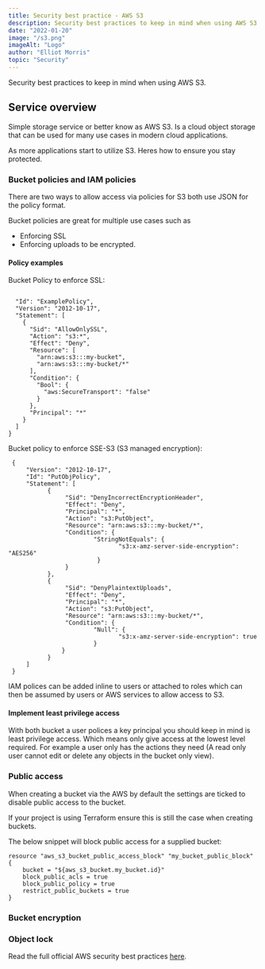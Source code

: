 ```yaml
---
title: Security best practice - AWS S3
description: Security best practices to keep in mind when using AWS S3.
date: "2022-01-20"
image: "/s3.png"
imageAlt: "Logo"
author: "Elliot Morris"
topic: "Security"
---
```


Security best practices to keep in mind when using AWS S3.

## Service overview

Simple storage service or better know as AWS S3. Is a cloud object storage that can be used for many use cases in modern cloud applications.

As more applications start to utilize S3. Heres how to ensure you stay protected.

### Bucket policies and IAM policies

There are two ways to allow access via policies for S3 both use JSON for the policy format.

Bucket policies are great for multiple use cases such as

- Enforcing SSL
- Enforcing uploads to be encrypted.

#### Policy examples

Bucket Policy to enforce SSL:

```

  "Id": "ExamplePolicy",
  "Version": "2012-10-17",
  "Statement": [
    {
      "Sid": "AllowOnlySSL",
      "Action": "s3:*",
      "Effect": "Deny",
      "Resource": [
        "arn:aws:s3:::my-bucket",
        "arn:aws:s3:::my-bucket/*"
      ],
      "Condition": {
        "Bool": {
          "aws:SecureTransport": "false"
        }
      },
      "Principal": "*"
    }
  ]
}
```

Bucket policy to enforce SSE-S3 (S3 managed encryption):

```
 {
     "Version": "2012-10-17",
     "Id": "PutObjPolicy",
     "Statement": [
           {
                "Sid": "DenyIncorrectEncryptionHeader",
                "Effect": "Deny",
                "Principal": "*",
                "Action": "s3:PutObject",
                "Resource": "arn:aws:s3:::my-bucket/*",
                "Condition": {
                        "StringNotEquals": {
                               "s3:x-amz-server-side-encryption": "AES256"
                         }
                }
           },
           {
                "Sid": "DenyPlaintextUploads",
                "Effect": "Deny",
                "Principal": "*",
                "Action": "s3:PutObject",
                "Resource": "arn:aws:s3:::my-bucket/*",
                "Condition": {
                        "Null": {
                               "s3:x-amz-server-side-encryption": true
                        }
               }
           }
     ]
 }
```

IAM polices can be added inline to users or attached to roles which can then be assumed by users or AWS services to allow access to S3.

#### Implement least privilege access

With both bucket a user polices a key principal you should keep in mind is least privilege access.
Which means only give access at the lowest level required.
For example a user only has the actions they need (A read only user cannot edit or delete any objects in the bucket only view).

### Public access

When creating a bucket via the AWS by default the settings are ticked to disable public access to the bucket.

If your project is using Terraform ensure this is still the case when creating buckets.

The below snippet will block public access for a supplied bucket:

```
resource "aws_s3_bucket_public_access_block" "my_bucket_public_block" {
    bucket = "${aws_s3_bucket.my_bucket.id}"
    block_public_acls = true
    block_public_policy = true
    restrict_public_buckets = true
}
```

### Bucket encryption

### Object lock

Read the full official AWS security best practices [here](https://docs.aws.amazon.com/AmazonS3/latest/userguide/security-best-practices.html).
